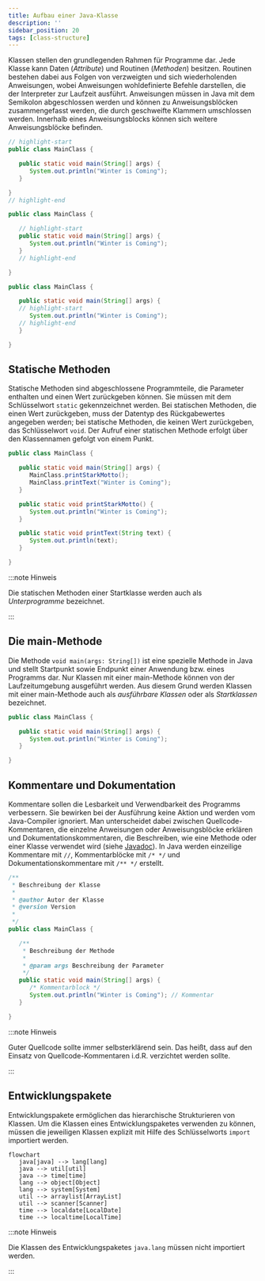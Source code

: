 ```yaml
---
title: Aufbau einer Java-Klasse
description: ''
sidebar_position: 20
tags: [class-structure]
---
```



Klassen stellen den grundlegenden Rahmen für Programme dar. Jede Klasse kann
Daten (_Attribute_) und Routinen (_Methoden_) besitzen. Routinen bestehen dabei
aus Folgen von verzweigten und sich wiederholenden Anweisungen, wobei
Anweisungen wohldefinierte Befehle darstellen, die der Interpreter zur Laufzeit
ausführt. Anweisungen müssen in Java mit dem Semikolon abgeschlossen werden und
können zu Anweisungsblöcken zusammengefasst werden, die durch geschweifte
Klammern umschlossen werden. Innerhalb eines Anweisungsblocks können sich
weitere Anweisungsblöcke befinden.

<Tabs>
  <TabItem value="a" label="Klasse" default>

```java title="MainClass.java" showLineNumbers
// highlight-start
public class MainClass {

   public static void main(String[] args) {
      System.out.println("Winter is Coming");
   }

}
// highlight-end
```

  </TabItem>
  <TabItem value="b" label="Methode">

```java title="MainClass.java" showLineNumbers
public class MainClass {

   // highlight-start
   public static void main(String[] args) {
      System.out.println("Winter is Coming");
   }
   // highlight-end

}
```

  </TabItem>
  <TabItem value="c" label="Anweisung">

```java title="MainClass.java" showLineNumbers
public class MainClass {

   public static void main(String[] args) {
   // highlight-start
      System.out.println("Winter is Coming");
   // highlight-end
   }

}
```

  </TabItem>
</Tabs>

## Statische Methoden

Statische Methoden sind abgeschlossene Programmteile, die Parameter enthalten
und einen Wert zurückgeben können. Sie müssen mit dem Schlüsselwort `static`
gekennzeichnet werden. Bei statischen Methoden, die einen Wert zurückgeben, muss
der Datentyp des Rückgabewertes angegeben werden; bei statische Methoden, die
keinen Wert zurückgeben, das Schlüsselwort `void`. Der Aufruf einer statischen
Methode erfolgt über den Klassennamen gefolgt von einem Punkt.

```java title="MainClass.java" showLineNumbers
public class MainClass {

   public static void main(String[] args) {
      MainClass.printStarkMotto();
      MainClass.printText("Winter is Coming");
   }

   public static void printStarkMotto() {
      System.out.println("Winter is Coming");
   }

   public static void printText(String text) {
      System.out.println(text);
   }

}
```

:::note Hinweis

Die statischen Methoden einer Startklasse werden auch als _Unterprogramme_
bezeichnet.

:::

## Die main-Methode

Die Methode `void main(args: String[])` ist eine spezielle Methode in Java und
stellt Startpunkt sowie Endpunkt einer Anwendung bzw. eines Programms dar. Nur
Klassen mit einer main-Methode können von der Laufzeitumgebung ausgeführt
werden. Aus diesem Grund werden Klassen mit einer main-Methode auch als
_ausführbare Klassen_ oder als _Startklassen_ bezeichnet.

```java title="MainClass.java" showLineNumbers
public class MainClass {

   public static void main(String[] args) {
      System.out.println("Winter is Coming");
   }

}
```

## Kommentare und Dokumentation

Kommentare sollen die Lesbarkeit und Verwendbarkeit des Programms verbessern.
Sie bewirken bei der Ausführung keine Aktion und werden vom Java-Compiler
ignoriert. Man unterscheidet dabei zwischen Quellcode-Kommentaren, die einzelne
Anweisungen oder Anweisungsblöcke erklären und Dokumentationskommentaren, die
Beschreiben, wie eine Methode oder einer Klasse verwendet wird (siehe
[Javadoc](./java-api.md#die-javadoc)). In Java werden einzeilige Kommentare mit
`//`, Kommentarblöcke mit `/* */` und Dokumentationskommentare mit `/** */`
erstellt.

```java title="MainClass.java" showLineNumbers
/**
 * Beschreibung der Klasse
 *
 * @author Autor der Klasse
 * @version Version
 *
 */
public class MainClass {

   /**
    * Beschreibung der Methode
    *
    * @param args Beschreibung der Parameter
    */
   public static void main(String[] args) {
      /* Kommentarblock */
      System.out.println("Winter is Coming"); // Kommentar
   }

}
```

:::note Hinweis

Guter Quellcode sollte immer selbsterklärend sein. Das heißt, dass auf den
Einsatz von Quellcode-Kommentaren i.d.R. verzichtet werden sollte.

:::

## Entwicklungspakete

Entwicklungspakete ermöglichen das hierarchische Strukturieren von Klassen. Um
die Klassen eines Entwicklungspaketes verwenden zu können, müssen die jeweiligen
Klassen explizit mit Hilfe des Schlüsselworts `import` importiert werden.

```mermaid
flowchart
   java[java] --> lang[lang]
   java --> util[util]
   java --> time[time]
   lang --> object[Object]
   lang --> system[System]
   util --> arraylist[ArrayList]
   util --> scanner[Scanner]
   time --> localdate[LocalDate]
   time --> localtime[LocalTime]
```

:::note Hinweis

Die Klassen des Entwicklungspaketes `java.lang` müssen nicht importiert werden.

:::

